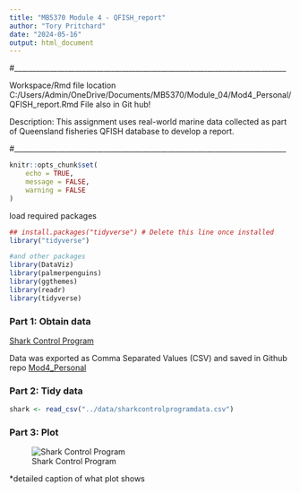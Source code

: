 ```yaml
---
title: "MB5370 Module 4 - QFISH_report"
author: "Tory Pritchard"
date: "2024-05-16"
output: html_document
---
```


#____________________________________________________________________________

Workspace/Rmd file location
C:/Users/Admin/OneDrive/Documents/MB5370/Module_04/Mod4_Personal/QFISH_report.Rmd
File also in Git hub!

Description: This assignment uses real-world marine data collected as part of Queensland fisheries QFISH database to develop a report.

#____________________________________________________________________________

```r
knitr::opts_chunk$set(
	echo = TRUE,
	message = FALSE,
	warning = FALSE
)
```

load required packages
```r
## install.packages("tidyverse") # Delete this line once installed
library("tidyverse")

#and other packages
library(DataViz)
library(palmerpenguins)
library(ggthemes)
library(readr)
library(tidyverse)
```


### Part 1: Obtain data

[Shark Control Program](https://qfish.fisheries.qld.gov.au/query/number-caught-by-area-calendar-year-and-species-group/table)

Data was exported as Comma Separated Values (CSV) and saved in Github repo [Mod4_Personal](https://github.com/tkpritch/Mod4_Personal.git)


### Part 2: Tidy data
```r
shark <- read_csv("../data/sharkcontrolprogramdata.csv")
```




### Part 3: Plot 

![Shark Control Program](QFISHplot.png)

*detailed caption of what plot shows
